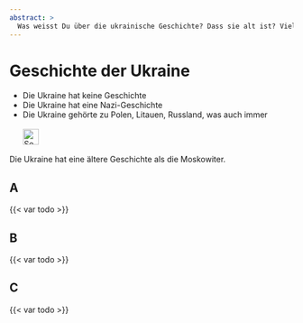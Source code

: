 ```yaml
---
abstract: > 
  Was weisst Du über die ukrainische Geschichte? Dass sie alt ist? Viel älter als die russische Geschichte? Und viel friedlicher?
---
```


# Geschichte der Ukraine {#sec-ukraine-history}

::: {.callout-caution title="Mythos"}
- Die Ukraine hat keine Geschichte
- Die Ukraine hat eine Nazi-Geschichte
- Die Ukraine gehörte zu Polen, Litauen, Russland, was auch immer
[<br></br>![Search for topic in EUvsDisinfo](../all_common_img/EUvsDisinfo_400x240.jpg){height=2em}](https://euvsdisinfo.eu/disinformation-cases/?text=(ukraine%7Cukrainian)%20history&sort=relevance)
:::

::: {.callout-tip title="Wahrheit"}
Die Ukraine hat eine ältere Geschichte als die Moskowiter.
:::


## A

{{< var todo >}}

## B

{{< var todo >}}

## C

{{< var todo >}}

[^ukraine-history-1]: Martina Winkler (26. Februar 2022) Vom Nutzen und Nachteil der Geschichte im Krieg … [https://zeitgeschichte-online.de/kommentar/vom-nutzen-und-nachteil-der-geschichte-im-krieg](https://zeitgeschichte-online.de/kommentar/vom-nutzen-und-nachteil-der-geschichte-im-krieg) 

